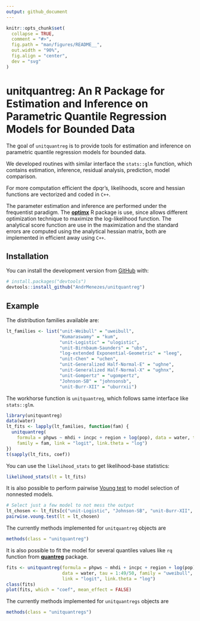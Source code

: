 ```yaml
---
output: github_document
---
```


<!-- README.md is generated from README.Rmd. Please edit that file -->

```r
knitr::opts_chunk$set(
  collapse = TRUE,
  comment = "#>",
  fig.path = "man/figures/README__",
  out.width = "90%",
  fig.align = "center",
  dev = "svg"
)
```

# unitquantreg: An R Package for Estimation and Inference on Parametric Quantile Regression Models for Bounded Data

<!-- badges: start -->
<!-- badges: end -->

The goal of `unitquantreg` is to provide tools for estimation and inference on
parametric quantile regression models for bounded data.

We developed routines with similar interface the `stats::glm` function,  which contains
estimation, inference, residual analysis, prediction, model comparison.

For more computation efficient the dpqr's, likelihoods, score and
hessian functions are vectorized and coded in `C++`.

The parameter estimation and inference are performed under the frequentist paradigm. 
The [**optimx**](https://cran.r-project.org/web/packages/optimx/index.html) R package
is use, since allows different optimization technique to maximize the log-likelihood function.
The analytical  score function are use in the maximization and the standard errors
are computed using the analytical  hessian matrix, both are implemented in efficient away using `C++`.



## Installation

You can install the development version from [GitHub](https://github.com/) with:

``` r
# install.packages("devtools")
devtools::install_github("AndrMenezes/unitquantreg")
```

## Example

The distribution families available are:

```r
lt_families <- list("unit-Weibull" = "uweibull",
                    "Kumaraswamy" = "kum",
                    "unit-Logistic" = "ulogistic",
                    "unit-Birnbaum-Saunders" = "ubs",
                    "log-extended Exponential-Geometric" = "leeg",
                    "unit-Chen" = "uchen",
                    "unit-Generalized Half-Normal-E" = "ughne",
                    "unit-Generalized Half-Normal-X" = "ughnx",
                    "unit-Gompertz" = "ugompertz",
                    "Johnson-SB" = "johnsonsb",
                    "unit-Burr-XII" = "uburrxii")
```


The workhorse function is `unitquantreg`, which follows same interface like `stats::glm`.

```r
library(unitquantreg)
data(water)
lt_fits <- lapply(lt_families, function(fam) {
  unitquantreg(
    formula = phpws ~ mhdi + incpc + region + log(pop), data = water, tau = 0.5,
    family = fam, link = "logit", link.theta = "log")
})
t(sapply(lt_fits, coef))
```

You can use the `likelihood_stats` to get likelihood-base statistics:

```r
likelihood_stats(lt = lt_fits)
```

It is also possible to perform pairwise [Voung test](https://en.wikipedia.org/wiki/Vuong%27s_closeness_test) to model selection of nonnested models.

```r
# Select just a few model to not mess the output
lt_chosen <- lt_fits[c("unit-Logistic", "Johnson-SB", "unit-Burr-XII", "unit-Weibull")]
pairwise.voung.test(lt = lt_chosen)
```


The currently methods implemented for `unitquantreg` objects are
```r
methods(class = "unitquantreg")
```


It is also possible to fit the model for several quantiles values like `rq` function from [**quantreg**](https://cran.r-project.org/web/packages/quantreg/index.html) package.

```r
fits <- unitquantreg(formula = phpws ~ mhdi + incpc + region + log(pop),
                     data = water, tau = 1:49/50, family = "uweibull",
                     link = "logit", link.theta = "log")
class(fits)
plot(fits, which = "coef", mean_effect = FALSE)
```

The currently methods implemented for `unitquantregs` objects are
```r
methods(class = "unitquantregs")
```
